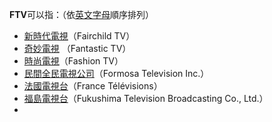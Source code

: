 '''FTV'''可以指：（依[[英文字母|英文字母]]順序排列）

* [[新時代電視|新時代電視]]（Fairchild TV）
* [[奇妙電視|奇妙電視]] （Fantastic TV）
* [[FashionTV|時尚電視]]（Fashion TV）
* [[民間全民電視公司|民間全民電視公司]]（Formosa Television Inc.）
* [[法國電視台|法國電視台]]（France Télévisions）
* [[福島電視台|福島電視台]]（Fukushima Television Broadcasting Co., Ltd.）
* {{link-en|FTV (电视广播)|Free to view}}

{{disambig|FTV|Cat=三字拉丁字母缩写消歧义}}